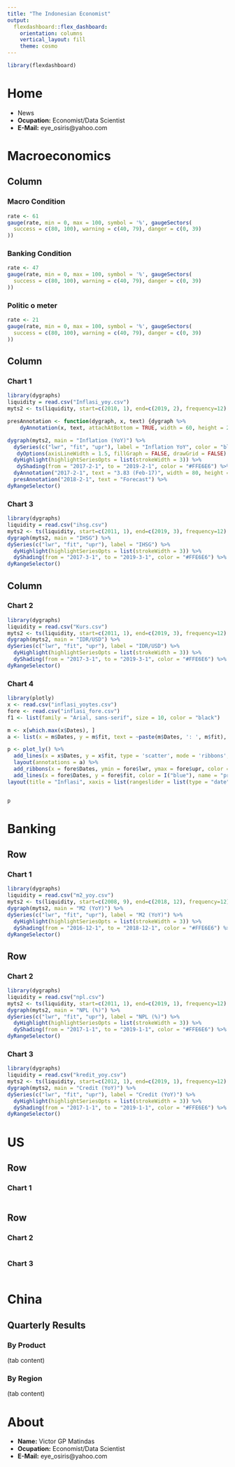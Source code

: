 ```yaml
---
title: "The Indonesian Economist"
output: 
  flexdashboard::flex_dashboard:
    orientation: columns
    vertical_layout: fill
    theme: cosmo
---
```


```r
library(flexdashboard)
```


Home {data-orientation=rows}
=====================================


- News
- __Ocupation:__ Economist/Data Scientist
- __E-Mail:__ eye_osiris@yahoo.com


Macroeconomics
=====================================  

Column {data-width=100}
-------------------------------------


### Macro Condition
```r
rate <- 61
gauge(rate, min = 0, max = 100, symbol = '%', gaugeSectors(
  success = c(80, 100), warning = c(40, 79), danger = c(0, 39)
))
```

### Banking Condition
```r
rate <- 47
gauge(rate, min = 0, max = 100, symbol = '%', gaugeSectors(
  success = c(80, 100), warning = c(40, 79), danger = c(0, 39)
))
```

### Politic o meter
```r
rate <- 21
gauge(rate, min = 0, max = 100, symbol = '%', gaugeSectors(
  success = c(80, 100), warning = c(40, 79), danger = c(0, 39)
))
```



Column {data-width=200}
-------------------------------------
   
### Chart 1

```r
library(dygraphs)
liquidity = read.csv("Inflasi_yoy.csv")
myts2 <- ts(liquidity, start=c(2010, 1), end=c(2019, 2), frequency=12)

presAnnotation <- function(dygraph, x, text) {dygraph %>%
    dyAnnotation(x, text, attachAtBottom = TRUE, width = 60, height = 25, tickHeight = 0)}

dygraph(myts2, main = "Inflation (YoY)") %>%
  dySeries(c("lwr", "fit", "upr"), label = "Inflation YoY", color = "blue") %>%
   dyOptions(axisLineWidth = 1.5, fillGraph = FALSE, drawGrid = FALSE) %>%
  dyHighlight(highlightSeriesOpts = list(strokeWidth = 3)) %>%
   dyShading(from = "2017-2-1", to = "2019-2-1", color = "#FFE6E6") %>%
  dyAnnotation("2017-2-1", text = "3.83 (Feb-17)", width = 80, height = 25, tickHeight = 0) %>%
  presAnnotation("2018-2-1", text = "Forecast") %>%
dyRangeSelector()
```
 
### Chart 3
    
```r
library(dygraphs)
liquidity = read.csv("ihsg.csv")
myts2 <- ts(liquidity, start=c(2011, 1), end=c(2019, 3), frequency=12)
dygraph(myts2, main = "IHSG") %>%
dySeries(c("lwr", "fit", "upr"), label = "IHSG") %>%
  dyHighlight(highlightSeriesOpts = list(strokeWidth = 3)) %>%
  dyShading(from = "2017-3-1", to = "2019-3-1", color = "#FFE6E6") %>%
dyRangeSelector()
```

Column {data-width=200}
-------------------------------------
   
### Chart 2

```r
library(dygraphs)
liquidity = read.csv("Kurs.csv")
myts2 <- ts(liquidity, start=c(2011, 1), end=c(2019, 3), frequency=12)
dygraph(myts2, main = "IDR/USD") %>%
dySeries(c("lwr", "fit", "upr"), label = "IDR/USD") %>%
  dyHighlight(highlightSeriesOpts = list(strokeWidth = 3)) %>%
  dyShading(from = "2017-3-1", to = "2019-3-1", color = "#FFE6E6") %>%
dyRangeSelector()
```
 
### Chart 4
    
```r
library(plotly)
x <- read.csv("inflasi_yoytes.csv")
fore <- read.csv("inflasi_fore.csv")
f1 <- list(family = "Arial, sans-serif", size = 10, color = "black")

m <- x[which.max(x$Dates), ]
a <- list(x = m$Dates, y = m$fit, text = ~paste(m$Dates, ': ', m$fit), xref = "x", yref = "y", showarrow = TRUE, arrowhead = 7, ax = 20, ay = -40)

p <- plot_ly() %>%
  add_lines(x = x$Dates, y = x$fit, type = 'scatter', mode = 'ribbons', color = I("black"), name = "observed") %>%
  layout(annotations = a) %>%
  add_ribbons(x = fore$Dates, ymin = fore$lwr, ymax = fore$upr, color = I("gray75"), name = "95% confidence") %>%
  add_lines(x = fore$Dates, y = fore$fit, color = I("blue"), name = "prediction") %>%
layout(title = "Inflasi", xaxis = list(rangeslider = list(type = "date"), dtick = 10, tickfont = f1), yaxis = list(title = "Inflasi"), showlegend = FALSE)


p
```

Banking {data-orientation=rows}
=====================================     
   
Row {data-height=600}
-------------------------------------

### Chart 1

```r
library(dygraphs)
liquidity = read.csv("m2_yoy.csv")
myts2 <- ts(liquidity, start=c(2008, 9), end=c(2018, 12), frequency=12)
dygraph(myts2, main = "M2 (YoY)") %>%
dySeries(c("lwr", "fit", "upr"), label = "M2 (YoY)") %>%
  dyHighlight(highlightSeriesOpts = list(strokeWidth = 3)) %>%
  dyShading(from = "2016-12-1", to = "2018-12-1", color = "#FFE6E6") %>%
dyRangeSelector()
```

Row {data-height=400}
-------------------------------------
   
### Chart 2

```r
library(dygraphs)
liquidity = read.csv("npl.csv")
myts2 <- ts(liquidity, start=c(2011, 1), end=c(2019, 1), frequency=12)
dygraph(myts2, main = "NPL (%)") %>%
dySeries(c("lwr", "fit", "upr"), label = "NPL (%)") %>%
  dyHighlight(highlightSeriesOpts = list(strokeWidth = 3)) %>%
  dyShading(from = "2017-1-1", to = "2019-1-1", color = "#FFE6E6") %>%
dyRangeSelector()
```   
    
### Chart 3

```r
library(dygraphs)
liquidity = read.csv("kredit_yoy.csv")
myts2 <- ts(liquidity, start=c(2012, 1), end=c(2019, 1), frequency=12)
dygraph(myts2, main = "Credit (YoY)") %>%
dySeries(c("lwr", "fit", "upr"), label = "Credit (YoY)") %>%
  dyHighlight(highlightSeriesOpts = list(strokeWidth = 3)) %>%
  dyShading(from = "2017-1-1", to = "2019-1-1", color = "#FFE6E6") %>%
dyRangeSelector()
```

US {data-orientation=rows}
=====================================     
   
Row {data-height=600}
-------------------------------------

### Chart 1

```r
```

Row {data-height=400}
-------------------------------------
   
### Chart 2

```r
```   
    
### Chart 3

```r
```

China {data-orientation=rows}
=====================================     
   
## Quarterly Results {.tabset}

### By Product

(tab content)

### By Region

(tab content)

About {data-orientation=rows}
=====================================

- __Name:__ Victor GP Matindas
- __Ocupation:__ Economist/Data Scientist
- __E-Mail:__ eye_osiris@yahoo.com 